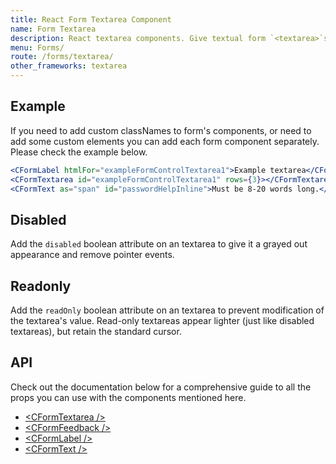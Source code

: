```yaml
---
title: React Form Textarea Component
name: Form Textarea
description: React textarea components. Give textual form `<textarea>`s an upgrade with custom styles, sizing, focus states, validation, and more.
menu: Forms/
route: /forms/textarea/
other_frameworks: textarea
---
```


## Example

<ExampleSnippet component="FormTextareaExample" componentName="React Form Textarea" />

If you need to add custom classNames to form's components, or need to add some custom elements you can add each form component separately. Please check the example below.

```jsx
<CFormLabel htmlFor="exampleFormControlTextarea1">Example textarea</CFormLabel>
<CFormTextarea id="exampleFormControlTextarea1" rows={3}></CFormTextarea>
<CFormText as="span" id="passwordHelpInline">Must be 8-20 words long.</CFormText>
```

## Disabled

Add the `disabled` boolean attribute on an textarea to give it a grayed out appearance and remove pointer events.

<ExampleSnippet component="FormTextareaDisabledExample" componentName="React Form Textarea" />

## Readonly

Add the `readOnly` boolean attribute on an textarea to prevent modification of the textarea's value. Read-only textareas appear lighter (just like disabled textareas), but retain the standard cursor.

<ExampleSnippet component="FormTextareaReadonlyExample" componentName="React Form Textarea" />

## API

Check out the documentation below for a comprehensive guide to all the props you can use with the components mentioned here.

- [&lt;CFormTextarea /&gt;](./api/#cformtextarea)
- [&lt;CFormFeedback /&gt;](./api/#cformfeedback)
- [&lt;CFormLabel /&gt;](./api/#cformlabel)
- [&lt;CFormText /&gt;](./api/#cformtext)
